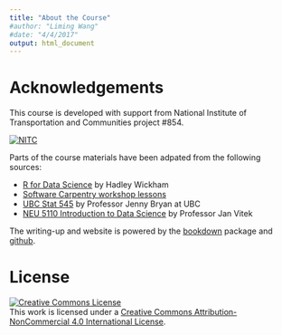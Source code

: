 ```yaml
---
title: "About the Course"
#author: "Liming Wang"
#date: "4/4/2017"
output: html_document
---
```


# Acknowledgements

This course is developed with support from National Institute of Transportation and Communities project #854.

<div style="width:300px">
[![NITC](http://nitc.trec.pdx.edu/sites/default/files/nitc_4c_horiz_tag.jpg)](http://nitc.trec.pdx.edu/)
</div>

Parts of the course materials have been adpated from the following sources:

- [R for Data Science](https://github.com/hadley/r4ds) by Hadley Wickham
- [Software Carpentry workshop lessons](https://software-carpentry.org/lessons/)
- [UBC Stat 545](http://stat545.com) by Professor Jenny Bryan at UBC
- [NEU 5110 Introduction to Data Science](http://janvitek.org/events/NEU/5110/) by Professor Jan Vitek

The writing-up and website is powered by the [bookdown](https://bookdown.org) package and [github](https://www.github.com).

# License

<a rel="license" href="http://creativecommons.org/licenses/by-nc/4.0/"><img alt="Creative Commons License" style="border-width:0" src="https://i.creativecommons.org/l/by-nc/4.0/88x31.png" /></a><br />This work is licensed under a <a rel="license" href="http://creativecommons.org/licenses/by-nc/4.0/">Creative Commons Attribution-NonCommercial 4.0 International License</a>.

